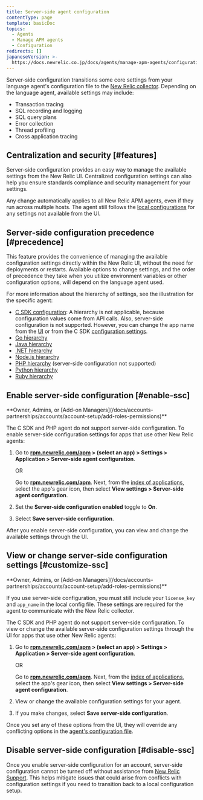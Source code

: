 ```yaml
---
title: Server-side agent configuration
contentType: page
template: basicDoc
topics:
  - Agents
  - Manage APM agents
  - Configuration
redirects: []
japaneseVersion: >-
  https://docs.newrelic.co.jp/docs/agents/manage-apm-agents/configuration/server-side-agent-configuration
---
```


Server-side configuration transitions some core settings from your language agent's configuration file to the [New Relic collector](/docs/accounts-partnerships/education/getting-started-new-relic/glossary#collector). Depending on the language agent, available settings may include:

* Transaction tracing
* SQL recording and logging
* SQL query plans
* Error collection
* Thread profiling
* Cross application tracing

## Centralization and security [#features]

Server-side configuration provides an easy way to manage the available settings from the New Relic UI. Centralized configuration settings can also help you ensure standards compliance and security management for your settings.

Any change automatically applies to all New Relic APM agents, even if they run across multiple hosts. The agent still follows the [local configurations](/docs/agents/manage-apm-agents/configuration/configure-agent) for any settings not available from the UI.

## Server-side configuration precedence [#precedence]

This feature provides the convenience of managing the available configuration settings directly within the New Relic UI, without the need for deployments or restarts. Available options to change settings, and the order of precedence they take when you utilize environment variables or other configuration options, will depend on the language agent used.

For more information about the hierarchy of settings, see the illustration for the specific agent:

* [C SDK configuration](/docs/agents/c-sdk/install-configure/c-sdk-configuration): A hierarchy is not applicable, because configuration values come from API calls. Also, server-side configuration is not supported. However, you can change the app name from the [UI](/docs/agents/c-sdk/install-configure/c-sdk-configuration#change-ui) or from the C SDK [configuration settings](/docs/agents/c-sdk/install-configure/c-sdk-configuration#change-app-name).
* [Go hierarchy](/docs/agents/go-agent/instrumentation/go-agent-configuration#options)
* [Java hierarchy](/docs/agents/java-agent/configuration/java-agent-configuration-config-file#config-options-precedence)
* [.NET hierarchy](/docs/agents/net-agent/installation-configuration/net-agent-configuration#config-options-precedence)
* [Node.js hierarchy](/docs/agents/nodejs-agent/installation-configuration/configuring-nodejs#hierarchy)
* [PHP hierarchy](/docs/agents/php-agent/configuration/php-agent-configuration#config-options-precedence) (server-side configuration not supported)
* [Python hierarchy](/docs/agents/python-agent/installation-configuration/python-agent-configuration#options)
* [Ruby hierarchy](/docs/agents/ruby-agent/installation-configuration/ruby-agent-configuration#Options)

## Enable server-side configuration [#enable-ssc]

<Callout variant="tip">
  **Owner, Admins, or [Add-on Managers](/docs/accounts-partnerships/accounts/account-setup/add-roles-permissions)**
</Callout>

The C SDK and PHP agent do not support server-side configuration. To enable server-side configuration settings for apps that use other New Relic agents:

1. Go to **[rpm.newrelic.com/apm](https://rpm.newrelic.com/apm) > (select an app) > Settings > Application > Server-side agent configuration**.

   OR

   Go to **[rpm.newrelic.com/apm](https://rpm.newrelic.com/apm)**. Next, from the [index of applications](/docs/apm/applications-menu/monitoring/view-your-applications-index), select the app's gear <Icon name="fe-settings"/>
   icon, then select **View settings > Server-side agent configuration**.
2. Set the **Server-side configuration enabled** toggle to **On**.
3. Select **Save server-side configuration**.

After you enable server-side configuration, you can view and change the available settings through the UI.

## View or change server-side configuration settings [#customize-ssc]

<Callout variant="tip">
  **Owner, Admins, or [Add-on Managers](/docs/accounts-partnerships/accounts/account-setup/add-roles-permissions)**
</Callout>

If you use server-side configuration, you must still include your `license_key` and `app_name` in the local config file. These settings are required for the agent to communicate with the New Relic collector.

The C SDK and PHP agent do not support server-side configuration. To view or change the available server-side configuration settings through the UI for apps that use other New Relic agents:

1. Go to **[rpm.newrelic.com/apm](https://rpm.newrelic.com/apm) > (select an app) > Settings > Application > Server-side agent configuration**.

   OR

   Go to **[rpm.newrelic.com/apm](https://rpm.newrelic.com/apm)**. Next, from the [index of applications](/docs/apm/applications-menu/monitoring/view-your-applications-index), select the app's gear <Icon name="fe-settings"/>
   icon, then select **View settings > Server-side agent configuration**.
2. View or change the available configuration settings for your agent.
3. If you make changes, select **Save server-side configuration**.

Once you set any of these options from the UI, they will override any conflicting options in the [agent's configuration file](#precedence).

## Disable server-side configuration [#disable-ssc]

Once you enable server-side configuration for an account, server-side configuration cannot be turned off without assistance from [New Relic Support](http://support.newrelic.com). This helps mitigate issues that could arise from conflicts with configuration settings if you need to transition back to a local configuration setup.
